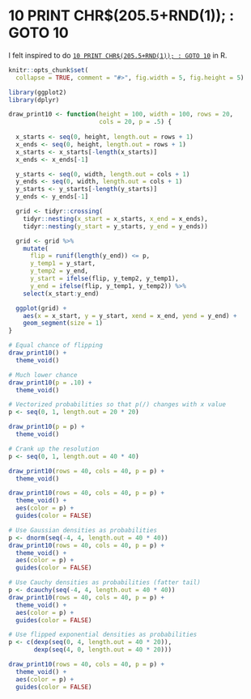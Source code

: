 # 10 PRINT CHR$(205.5+RND(1)); : GOTO 10

I felt inspired to do 
[`10 PRINT CHR$(205.5+RND(1)); : GOTO 10`](https://10print.org/) in R.

```r
knitr::opts_chunk$set(
  collapse = TRUE, comment = "#>", fig.width = 5, fig.height = 5)
```


```r
library(ggplot2)
library(dplyr)

draw_print10 <- function(height = 100, width = 100, rows = 20, 
                         cols = 20, p = .5) {
  
  x_starts <- seq(0, height, length.out = rows + 1)
  x_ends <- seq(0, height, length.out = rows + 1)
  x_starts <- x_starts[-length(x_starts)]
  x_ends <- x_ends[-1]

  y_starts <- seq(0, width, length.out = cols + 1)
  y_ends <- seq(0, width, length.out = cols + 1)
  y_starts <- y_starts[-length(y_starts)]
  y_ends <- y_ends[-1]

  grid <- tidyr::crossing(
    tidyr::nesting(x_start = x_starts, x_end = x_ends),
    tidyr::nesting(y_start = y_starts, y_end = y_ends))

  grid <- grid %>%
    mutate(
      flip = runif(length(y_end)) <= p,
      y_temp1 = y_start,
      y_temp2 = y_end,
      y_start = ifelse(flip, y_temp2, y_temp1),
      y_end = ifelse(flip, y_temp1, y_temp2)) %>%
    select(x_start:y_end)

  ggplot(grid) +
    aes(x = x_start, y = y_start, xend = x_end, yend = y_end) +
    geom_segment(size = 1)
}

# Equal chance of flipping
draw_print10() +
  theme_void()

# Much lower chance
draw_print10(p = .10) +
  theme_void()

# Vectorized probabilities so that p(/) changes with x value
p <- seq(0, 1, length.out = 20 * 20)

draw_print10(p = p) +
  theme_void()

# Crank up the resolution
p <- seq(0, 1, length.out = 40 * 40)

draw_print10(rows = 40, cols = 40, p = p) +
  theme_void()

draw_print10(rows = 40, cols = 40, p = p) +
  theme_void() +
  aes(color = p) +
  guides(color = FALSE)

# Use Gaussian densities as probabilities
p <- dnorm(seq(-4, 4, length.out = 40 * 40))
draw_print10(rows = 40, cols = 40, p = p) +
  theme_void() +
  aes(color = p) +
  guides(color = FALSE)

# Use Cauchy densities as probabilities (fatter tail)
p <- dcauchy(seq(-4, 4, length.out = 40 * 40))
draw_print10(rows = 40, cols = 40, p = p) +
  theme_void() +
  aes(color = p) +
  guides(color = FALSE)

# Use flipped exponential densities as probabilities
p <- c(dexp(seq(0, 4, length.out = 40 * 20)),
       dexp(seq(4, 0, length.out = 40 * 20)))

draw_print10(rows = 40, cols = 40, p = p) +
  theme_void() +
  aes(color = p) +
  guides(color = FALSE)
```


